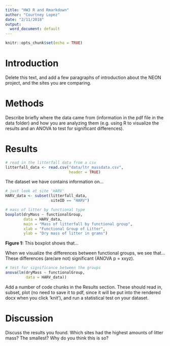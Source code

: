 ```yaml
---
title: "HW3 R and Rmarkdown"
author: "Courtney Lopez"
date: "2/11/2018"
output:
  word_document: default
---
```


```r
knitr::opts_chunk$set(echo = TRUE)
```

# Introduction

Delete this text, and add a few paragraphs of introduction about the NEON project, and the sites you are comparing.

# Methods

Describe briefly where the data came from (information in the pdf file in the data folder) and how you are analyzing them (e.g. using R to visualize the results and an ANOVA to test for significant differences).

# Results

```r
# read in the litterfall data from a csv
litterfall_data <- read.csv("data/ltr_massdata.csv",
                            header = TRUE)
```

The dataset we have contains information on...

```r
# just look at site 'HARV'
HARV_data <- subset(litterfall_data,
                    siteID == "HARV")
```

```r
# mass of litter by functional type
boxplot(dryMass ~ functionalGroup,
        data = HARV_data,
        main = "Mass of litterfall by functional group",
        xlab = "Functional Group of Litter",
        ylab = "Dry mass of litter in grams")
```

**Figure 1:** This boxplot shows that...

When we visualize the differences between functional groups, we see that... These differences (are/are not) significant (ANOVA p = xxyz).

```r
# test for significance between the groups
anova(lm(dryMass ~ functionalGroup,
         data = HARV_data))
```

Add a number of code chunks in the Results section. These should read in, subset, plot (no need to save it to pdf, since it will be put into the rendered docx when you click 'knit'), and run a statistical test on your dataset.

# Discussion

Discuss the results you found. Which sites had the highest amounts of litter mass? The smallest? Why do you think this is so?
